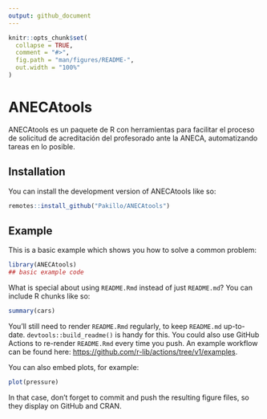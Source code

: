 ```yaml
---
output: github_document
---
```


<!-- README.md is generated from README.Rmd. Please edit that file -->

```r
knitr::opts_chunk$set(
  collapse = TRUE,
  comment = "#>",
  fig.path = "man/figures/README-",
  out.width = "100%"
)
```

# ANECAtools

<!-- badges: start -->
<!-- badges: end -->

ANECAtools es un paquete de R con herramientas para facilitar el proceso de solicitud de acreditación del profesorado ante la ANECA, automatizando tareas en lo posible. 

## Installation

You can install the development version of ANECAtools like so:

``` r
remotes::install_github("Pakillo/ANECAtools")
```

## Example

This is a basic example which shows you how to solve a common problem:

```r
library(ANECAtools)
## basic example code
```

What is special about using `README.Rmd` instead of just `README.md`? You can include R chunks like so:

```r
summary(cars)
```

You'll still need to render `README.Rmd` regularly, to keep `README.md` up-to-date. `devtools::build_readme()` is handy for this. You could also use GitHub Actions to re-render `README.Rmd` every time you push. An example workflow can be found here: <https://github.com/r-lib/actions/tree/v1/examples>.

You can also embed plots, for example:

```r
plot(pressure)
```

In that case, don't forget to commit and push the resulting figure files, so they display on GitHub and CRAN.
